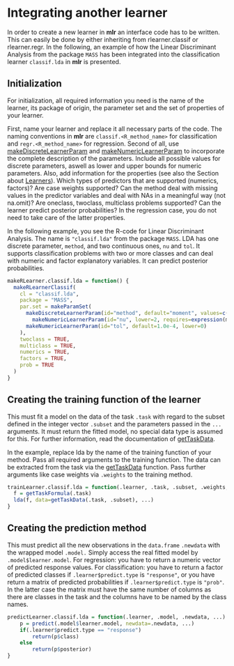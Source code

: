 Integrating another learner
===========================

In order to create a new learner in **mlr** an interface code has to be written. This can
easily be done by either inheriting from rlearner.classif or rlearner.regr. In the following, 
an example of how the Linear Discriminant Analysis from the package ``MASS`` has been 
integrated into the classification learner ``classif.lda`` in **mlr** is presented.

Initialization
--------------

For initialization, all required information you need is the name of the learner, its package 
of origin, the parameter set and the set of properties of your learner.

First, name your learner and replace it all necessary parts of the code. The naming conventions 
in **mlr** are ``classif.<R_method_name>`` for classification and ``regr.<R_method_name>`` for 
regression. Second of all, use [makeDiscreteLearnerParam](http://berndbischl.github.io/ParamHelpers/man/LearnerParam.html) and [makeNumericLearnerParam](http://berndbischl.github.io/ParamHelpers/man/LearnerParam.html) to incorporate 
the complete description of the parameters. Include all possible values for discrete parameters, aswell 
as lower and upper bounds for numeric parameters. Also, add information for the properties (see also 
the Section about [Learners](learner.md)). Which types of predictors that are supported (numerics, factors)? 
Are case weights supported? Can the method deal with missing values in the predictor variables and deal with 
NAs in a meaningful way (not na.omit)? Are oneclass, twoclass, multiclass problems supported? Can the 
learner predict posterior probabilities? In the regression case, you do not need to take care of the 
latter properties.

In the following example, you see the R-code for Linear Discriminant Analysis. The name is 
``"classif.lda"`` from the package ``MASS``. LDA has one discrete parameter, ``method``, and two 
continuous ones, ``nu`` and ``tol``. It supports classification problems with two or more classes and 
can deal with numeric and factor explanatory variables. It can predict posterior probabilities.

```r
makeRLearner.classif.lda = function() {
  makeRLearnerClassif(
    cl = "classif.lda",
    package = "MASS",
    par.set = makeParamSet(
  	  makeDiscreteLearnerParam(id="method", default="moment", values=c("moment", "mle", "mve", "t")),
  		makeNumericLearnerParam(id="nu", lower=2, requires=expression(method=="t")),
      makeNumericLearnerParam(id="tol", default=1.0e-4, lower=0)
    ), 
    twoclass = TRUE, 
    multiclass = TRUE, 
    numerics = TRUE, 
    factors = TRUE, 
    prob = TRUE
  )
}
```

Creating the training function of the learner
---------------------------------------------

This must fit a model on the data of the task ``.task`` with regard to the subset defined in the 
integer vector ``.subset`` and the parameters passed in the ``...`` arguments. It must return the 
fitted model, no special data type is assumed for this. For further information, read the 
documentation of [getTaskData](http://berndbischl.github.io/mlr/man/getTaskData.html).

In the example, replace lda by the name of the training function of your method. Pass all 
required arguments to the training function. The data can be extracted from the task via the 
[getTaskData](http://berndbischl.github.io/mlr/man/getTaskData.html) function. Pass further arguments like case weights via ``.weights`` to the training method.

```r
trainLearner.classif.lda = function(.learner, .task, .subset, .weights,  ...) {
  f = getTaskFormula(.task)
  lda(f, data=getTaskData(.task, .subset), ...)
}
```

Creating the prediction method 
------------------------------

This must predict all the new observations in the `data.frame` ``.newdata`` with the wrapped model ``.model.`` 
Simply access the real fitted model by ``.model$learner.model``. For regression: you have to return a 
numeric vector of predicted response values. For classification: you have to return a factor of predicted
classes if ``.learner$predict.type`` is ``"response"``, or you have return a matrix of predicted probabilities if
``.learner$predict.type`` is ``"prob"``. In the latter case the matrix must have the same number of columns as there
are classes in the task and the columns have to be named by the class names.

```r
predictLearner.classif.lda = function(.learner, .model, .newdata, ...) {
	p = predict(.model$learner.model, newdata=.newdata, ...)
	if(.learner$predict.type == "response")
		return(p$class)
	else
		return(p$posterior)
}
``` 



